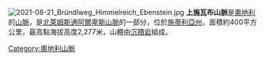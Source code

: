 [[File:2021-08-21_Bründlweg_Himmelreich_Ebenstein.jpg|thumb]]
'''上施瓦布山脈'''是[[奧地利|奧地利]]的[[山脈|山脈]]，是[[北萊姆斯通阿爾卑斯山脈|北萊姆斯通阿爾卑斯山脈]]的一部分，位於[[施蒂利亞州|施蒂利亞州]]，面積約400平方公里，最高點{{link-de|上施瓦布峰|Hochschwab}}海拔高度2,277米，山體由[[沉積岩|沉積岩]]組成。

{{coord|47|36|N|15|05|E|display=title|region:AT_type:mountain_source:GNS-enwiki}}

{{Austria-geo-stub}}
[[Category:奧地利山脈|Category:奧地利山脈]]